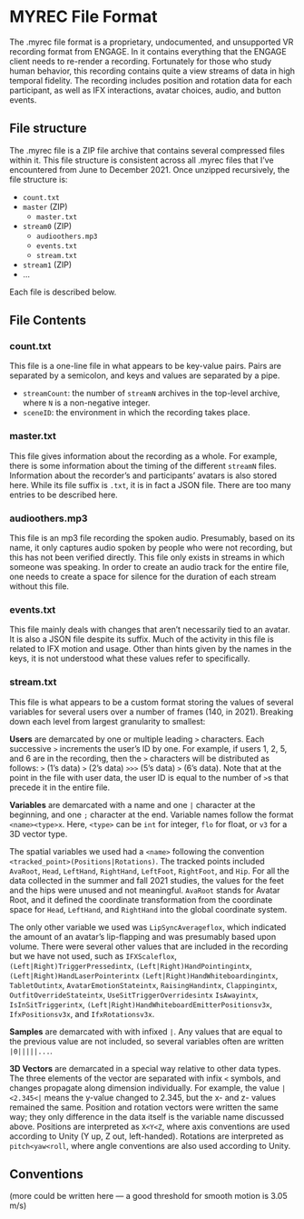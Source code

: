 # MYREC File Format

The .myrec file format is a proprietary, undocumented, and unsupported VR recording format from ENGAGE. In it contains everything that the ENGAGE client needs to re-render a recording. Fortunately for those who study human behavior, this recording contains quite a view streams of data in high temporal fidelity. The recording includes position and rotation data for each participant, as well as IFX interactions, avatar choices, audio, and button events.

## File structure

The .myrec file is a ZIP file archive that contains several compressed files within it. This file structure is consistent across all .myrec files that I've encountered from June to December 2021. Once unzipped recursively, the file structure is:

-   `count.txt`
-   `master` (ZIP)
    -   `master.txt`
-   `stream0` (ZIP)
    -   `audioothers.mp3`
    -   `events.txt`
    -   `stream.txt`
-   `stream1` (ZIP)
-   ...

Each file is described below.

## File Contents

### count.txt

This file is a one-line file in what appears to be key-value pairs. Pairs are separated by a semicolon, and keys and values are separated by a pipe.

-   `streamCount`: the number of `streamN` archives in the top-level archive, where `N` is a non-negative integer.
-   `sceneID`: the environment in which the recording takes place.

### master.txt

This file gives information about the recording as a whole. For example, there is some information about the timing of the different `streamN` files. Information about the recorder's and participants' avatars is also stored here. While its file suffix is `.txt`, it is in fact a JSON file. There are too many entries to be described here.

### audioothers.mp3

This file is an mp3 file recording the spoken audio. Presumably, based on its name, it only captures audio spoken by people who were not recording, but this has not been verified directly. This file only exists in streams in which someone was speaking. In order to create an audio track for the entire file, one needs to create a space for silence for the duration of each stream without this file.

### events.txt

This file mainly deals with changes that aren't necessarily tied to an avatar. It is also a JSON file despite its suffix. Much of the activity in this file is related to IFX motion and usage. Other than hints given by the names in the keys, it is not understood what these values refer to specifically.

### stream.txt

This file is what appears to be a custom format storing the values of several variables for several users over a number of frames (140, in 2021). Breaking down each level from largest granularity to smallest:

**Users** are demarcated by one or multiple leading `>` characters. Each successive `>` increments the user's ID by one. For example, if users 1, 2, 5, and 6 are in the recording, then the `>` characters will be distributed as follows: `>` (1's data) `>` (2's data) `>>>` (5's data) `>` (6's data). Note that at the point in the file with user data, the user ID is equal to the number of `>`s that precede it in the entire file.

**Variables** are demarcated with a name and one `|` character at the beginning, and one `;` character at the end. Variable names follow the format `<name><type>x`. Here, `<type>` can be `int` for integer, `flo` for float, or `v3` for a 3D vector type.

The spatial variables we used had a `<name>` following the convention `<tracked_point>(Positions|Rotations)`. The tracked points included `AvaRoot`, `Head`, `LeftHand`, `RightHand`, `LeftFoot`, `RightFoot`, and `Hip`. For all the data collected in the summer and fall 2021 studies, the values for the feet and the hips were unused and not meaningful. `AvaRoot` stands for Avatar Root, and it defined the coordinate transformation from the coordinate space for `Head`, `LeftHand`, and `RightHand` into the global coordinate system.

The only other variable we used was `LipSyncAverageflox`, which indicated the amount of an avatar's lip-flapping and was presumably based upon volume. There were several other values that are included in the recording but we have not used, such as `IFXScaleflox`, `(Left|Right)TriggerPressedintx`, `(Left|Right)HandPointingintx`, `(Left|Right)HandLaserPointerintx` `(Left|Right)HandWhiteboardingintx`, `TabletOutintx`, `AvatarEmotionStateintx`, `RaisingHandintx`, `Clappingintx`, `OutfitOverrideStateintx`, `UseSitTriggerOverridesintx` `IsAwayintx`, `IsInSitTriggerintx`, `(Left|Right)HandWhiteboardEmitterPositionsv3x`, `IfxPositionsv3x`, and `IfxRotationsv3x`.

**Samples** are demarcated with with infixed `|`. Any values that are equal to the previous value are not included, so several variables often are written `|0|||||...`.

**3D Vectors** are demarcated in a special way relative to other data types. The three elements of the vector are separated with infix `<` symbols, and changes propagate along dimension individually. For example, the value `|<2.345<|` means the y-value changed to 2.345, but the x- and z- values remained the same. Position and rotation vectors were written the same way; they only difference in the data itself is the variable name discussed above. Positions are interpreted as `X<Y<Z`, where axis conventions are used according to Unity (Y up, Z out, left-handed). Rotations are interpreted as `pitch<yaw<roll`, where angle conventions are also used according to Unity.

## Conventions

(more could be written here --- a good threshold for smooth motion is 3.05 m/s)
